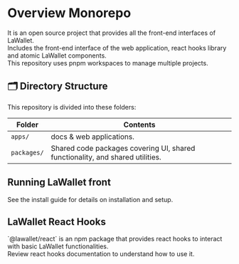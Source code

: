 
# Overview Monorepo

It is an open source project that provides all the front-end interfaces of LaWallet. <br/>
Includes the front-end interface of the web application, react hooks library and atomic LaWallet components. <br/>
This repository uses <Link className="text-blue-500" href="https://pnpm.io/workspaces">pnpm workspaces</Link> to manage multiple projects.

## 🗂 Directory Structure

This repository is divided into these folders:

| Folder      | Contents                                                                      |
| ----------- | ----------------------------------------------------------------------------- |
| `apps/`     | docs & web applications.                                                      |
| `packages/` | Shared code packages covering UI, shared functionality, and shared utilities. |

## Running LaWallet front

See the <Link className="text-blue-500" href="/get-started">install guide</Link> for details on installation and setup.

## LaWallet React Hooks

<Link href="https://www.npmjs.com/package/@lawallet/react">`@lawallet/react`</Link> is an npm package that provides
react hooks to interact with basic LaWallet functionalities. <br />
Review <Link className="text-blue-500" href="/react">
  react hooks documentation
</Link> to understand how to use it.
